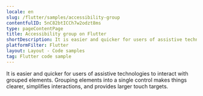 ```yaml
---
locale: en
slug: /flutter/samples/accessibility-group
contentfulID: 5nC82btICCh7w2odzt8ms
type: pageContentPage
title: Accessibility group on Flutter
shortDescription: It is easier and quicker for users of assistive technologies to interact with grouped elements.
platformFilter: Flutter
layout: Layout - Code samples
tag: Flutter code sample
---
```


It is easier and quicker for users of assistive technologies to interact with grouped elements. Grouping elements into a single control makes things clearer, simplifies interactions, and provides larger touch targets.

<CodeSample id="accessibility-group" locale="en" platform="flutter"/>